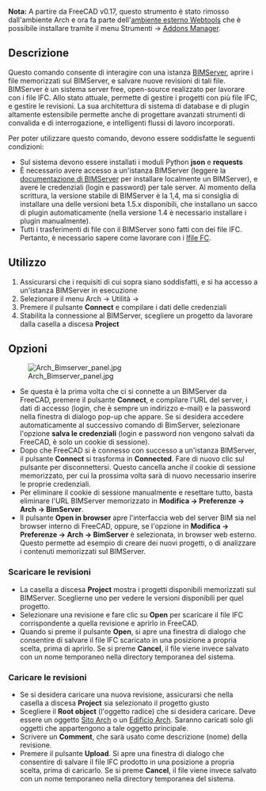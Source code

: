 <languages/>

<div class="mw-translate-fuzzy">
{{GuiCommand/it
|Name=WebTools BimServer
|Name/it=BimServer
‏‎‏‎|MenuLocation=Arch → Utilità → BIM server
|Workbenches=[[Arch_Workbench/it|Arch]]
|Shortcut=
‏‎|SeeAlso=
}}
</div>

<div class="mw-translate-fuzzy">
'''Nota:''' A partire da FreeCAD v0.17, questo strumento è stato rimosso dall'ambiente Arch e ora fa parte dell'[[WebTools Workbench/it|ambiente esterno Webtools]] che è possibile installare tramite il menu Strumenti → [[Std_AddonMgr/it|Addons Manager]].
</div>

==Descrizione==

<div class="mw-translate-fuzzy">
Questo comando consente di interagire con una istanza [http://www.bimserver.org BIMServer], aprire i file memorizzati sul BIMServer, e salvare nuove revisioni di tali file. BIMServer è un sistema server free, open-source realizzato per lavorare con i file IFC. Allo stato attuale, permette di gestire i progetti con più file IFC, e gestire le revisioni. La sua architettura di sistema di database e di plugin altamente estensibile permette anche di progettare avanzati strumenti di convalida e di interrogazione, e intelligenti flussi di lavoro incorporati.
</div>

Per poter utilizzare questo comando, devono essere soddisfatte le seguenti condizioni:

<div class="mw-translate-fuzzy">
* Sul sistema devono essere installati i moduli Python  '''json''' e '''requests'''
* È necessario avere accesso a un'istanza BIMServer (leggere la [https://github.com/opensourceBIM/BIMserver/wiki documentazione di BIMServer ] per installare localmente un BIMServer), e avere le credenziali (login e password) per tale server. Al momento della scrittura, la versione stabile di BIMServer è la 1,4, ma si consiglia di installare una delle versioni beta 1.5.x disponibili, che installano un sacco di plugin automaticamente (nella versione 1.4 è necessario installare i plugin manualmente).
* Tutti i trasferimenti di file con il BIMServer sono fatti con dei file IFC. Pertanto, è necessario sapere come lavorare con i [[Arch IFC/it|Ifile FC]].
</div>

==Utilizzo==

<div class="mw-translate-fuzzy">
# Assicurarsi che i requisiti di cui sopra siano soddisfatti, e si ha accesso a un'istanza BIMServer  in esecuzione
# Selezionare il menu Arch -> Utilità -> {{KEY|[[Image:WebTools_BimServer.svg|16px]] [[Arch BimServer/it|BIM Server]]}}
# Premere il pulsante '''Connect''' e compilare i dati delle credenziali
# Stabilita la connessione al BIMServer, scegliere un progetto da lavorare dalla casella a discesa '''Project'''
</div>

==Opzioni==

[[Image:Arch_Bimserver_panel.jpg|right]]

<div class="mw-translate-fuzzy">
* Se questa è la prima volta che ci si connette a un BIMServer da FreeCAD, premere il pulsante '''Connect''', e compilare l'URL del server, i dati di accesso (login, che è sempre un indirizzo e-mail) e la password nella finestra di dialogo pop-up che appare. Se si desidera accedere automaticamente al successivo comando di BimServer, selezionare l'opzione '''salva le credenziali''' (login e password non vengono salvati da FreeCAD, è solo un cookie di sessione).
* Dopo che FreeCAD si è connesso con successo a un'istanza BIMServer, il pulsante '''Connect''' si trasforma in '''Connected'''. Fare di nuovo clic sul pulsante per disconnettersi. Questo cancella anche il cookie di sessione memorizzato, per cui la prossima volta sarà di nuovo necessario inserire le proprie credenziali.
* Per eliminare il cookie di sessione manualmente e resettare tutto, basta eliminare l'URL BIMServer memorizzato in '''Modifica -> Preferenze -> Arch -> BimServer'''.
* Il pulsante '''Open in browser''' apre l'interfaccia web del server BIM sia nel  browser interno di FreeCAD, oppure, se l'opzione in '''Modifica -> Preferenze -> Arch -> BimServer''' è selezionata, in  browser web esterno. Questo permette ad esempio di creare dei nuovi progetti, o di analizzare i contenuti memorizzati sul BIMServer.
</div>

===Scaricare le revisioni===

* La casella a discesa '''Project''' mostra i progetti disponibili memorizzati sul BIMServer. Sceglierne uno per vedere le versioni disponibili per quel progetto.
* Selezionare una revisione e fare clic su '''Open''' per scaricare il file IFC corrispondente a quella revisione e aprirlo in FreeCAD.
* Quando si preme il pulsante '''Open''', si apre una finestra di dialogo che consentire di salvare il file IFC scaricato in una posizione a propria scelta, prima di aprirlo. Se si preme '''Cancel''', il file viene invece salvato con un nome temporaneo nella directory temporanea del sistema.

===Caricare le revisioni===

<div class="mw-translate-fuzzy">
* Se si desidera caricare una nuova revisione, assicurarsi che nella casella a discesa '''Project''' sia selezionato il progetto giusto
* Scegliere il '''Root object''' (l'oggetto radice) che si desidera caricare. Deve essere un oggetto [[Arch Site/it|Sito Arch]] o un [[Arch Building/it|Edificio Arch]]. Saranno caricati solo gli oggetti che appartengono a tale oggetto principale.
* Scrivere un '''Comment''', che sarà usato come descrizione (nome) della revisione.
* Premere il pulsante '''Upload'''. Si apre una finestra di dialogo che consentire di salvare il file IFC prodotto in una posizione a propria scelta, prima di caricarlo. Se si preme '''Cancel''', il file viene invece salvato con un nome temporaneo nella directory temporanea del sistema.
</div>